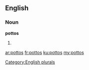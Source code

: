 ==English==

===Noun===
'''pottos'''

# {{plural of|[[potto]]}}

[[Category:English plurals]]

[[ar:pottos]]
[[fr:pottos]]
[[ku:pottos]]
[[my:pottos]]